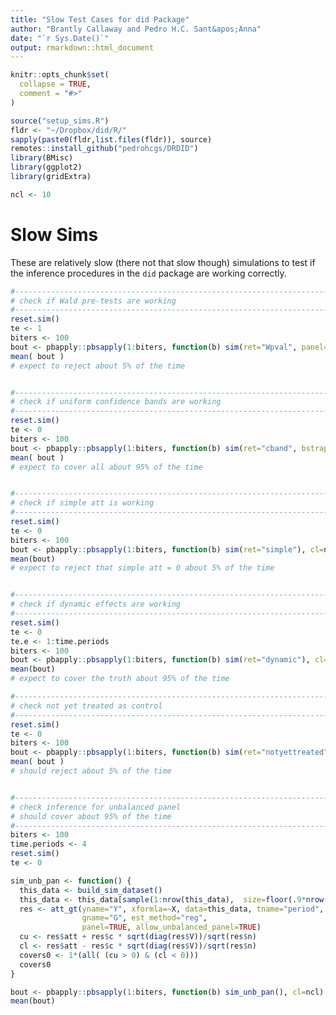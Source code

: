 ```yaml
---
title: "Slow Test Cases for did Package"
author: "Brantly Callaway and Pedro H.C. Sant&apos;Anna"
date: "`r Sys.Date()`"
output: rmarkdown::html_document
---
```


```r
knitr::opts_chunk$set(
  collapse = TRUE,
  comment = "#>"
)
```

```r
source("setup_sims.R")
fldr <- "~/Dropbox/did/R/"
sapply(paste0(fldr,list.files(fldr)), source)
remotes::install_github("pedrohcgs/DRDID")
library(BMisc)
library(ggplot2)
library(gridExtra)

ncl <- 10
```

# Slow Sims

These are relatively slow (there not that slow though) simulations to test if the inference procedures in the `did` package are working correctly.

```r
#-----------------------------------------------------------------------------
# check if Wald pre-tests are working
#-----------------------------------------------------------------------------
reset.sim()
te <- 1
biters <- 100
bout <- pbapply::pbsapply(1:biters, function(b) sim(ret="Wpval", panel=FALSE), cl=ncl)
mean( bout )
# expect to reject about 5% of the time


#-----------------------------------------------------------------------------
# check if uniform confidence bands are working
#-----------------------------------------------------------------------------
reset.sim()
te <- 0
biters <- 100
bout <- pbapply::pbsapply(1:biters, function(b) sim(ret="cband", bstrap=TRUE, cband=TRUE, panel=FALSE), cl=ncl)
mean( bout )
# expect to cover all about 95% of the time


#-----------------------------------------------------------------------------
# check if simple att is working
#-----------------------------------------------------------------------------
reset.sim()
te <- 0
biters <- 100
bout <- pbapply::pbsapply(1:biters, function(b) sim(ret="simple"), cl=ncl)
mean(bout)
# expect to reject that simple att = 0 about 5% of the time


#-----------------------------------------------------------------------------
# check if dynamic effects are working
#-----------------------------------------------------------------------------
reset.sim()
te <- 0
te.e <- 1:time.periods
biters <- 100
bout <- pbapply::pbsapply(1:biters, function(b) sim(ret="dynamic"), cl=ncl)
mean(bout)
# expect to cover the truth about 95% of the time

#-----------------------------------------------------------------------------
# check not yet treated as control
#-----------------------------------------------------------------------------
reset.sim()
te <- 0
biters <- 100
bout <- pbapply::pbsapply(1:biters, function(b) sim(ret="notyettreated", control.group="notyettreated"), cl=ncl)
mean( bout )
# should reject about 5% of the time


#-----------------------------------------------------------------------------
# check inference for unbalanced panel
# should cover about 95% of the time
#-----------------------------------------------------------------------------
biters <- 100
time.periods <- 4
reset.sim()
te <- 0

sim_unb_pan <- function() {
  this_data <- build_sim_dataset()
  this_data <- this_data[sample(1:nrow(this_data),  size=floor(.9*nrow(this_data))),]
  res <- att_gt(yname="Y", xformla=~X, data=this_data, tname="period", idname="id",
                gname="G", est_method="reg", 
                panel=TRUE, allow_unbalanced_panel=TRUE)
  cu <- res$att + res$c * sqrt(diag(res$V))/sqrt(res$n)
  cl <- res$att - res$c * sqrt(diag(res$V))/sqrt(res$n)
  covers0 <- 1*(all( (cu > 0) & (cl < 0)))
  covers0
}

bout <- pbapply::pbsapply(1:biters, function(b) sim_unb_pan(), cl=ncl)
mean(bout)
```
